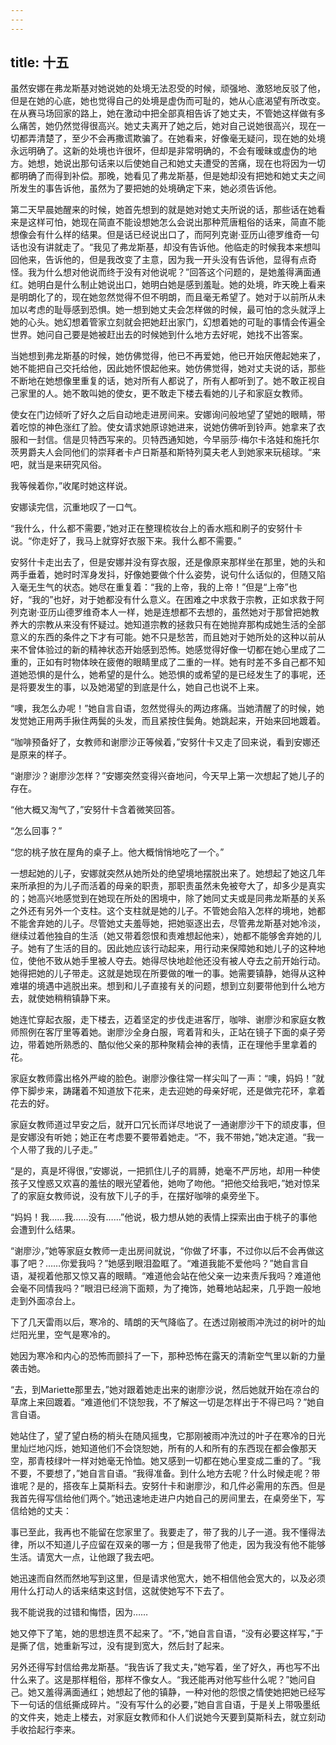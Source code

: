 ```yaml
---
---
---
```

title: 十五
---



虽然安娜在弗龙斯基对她说她的处境无法忍受的时候，顽强地、激怒地反驳了他，但是在她的心底，她也觉得自己的处境是虚伪而可耻的，她从心底渴望有所改变。在从赛马场回家的路上，她在激动中把全部真相告诉了她丈夫，不管她这样做有多么痛苦，她仍然觉得很高兴。她丈夫离开了她之后，她对自己说她很高兴，现在一切都弄清楚了，至少不会再撒谎欺骗了。在她看来，好像毫无疑问，现在她的处境永远明确了。这新的处境也许很坏，但却是非常明确的，不会有暧昧或虚伪的地方。她想，她说出那句话来以后使她自己和她丈夫遭受的苦痛，现在也将因为一切都明确了而得到补偿。那晚，她看见了弗龙斯基，但是她却没有把她和她丈夫之间所发生的事告诉他，虽然为了要把她的处境确定下来，她必须告诉他。

第二天早晨她醒来的时候，她首先想到的就是她对她丈夫所说的话，那些话在她看来是这样可怕，她现在简直不能设想她怎么会说出那种荒唐粗俗的话来，简直不能想像会有什么样的结果。但是话已经说出口了，而阿列克谢·亚历山德罗维奇一句话也没有讲就走了。“我见了弗龙斯基，却没有告诉他。他临走的时候我本来想叫回他来，告诉他的，但是我改变了主意，因为我一开头没有告诉他，显得有点奇怪。我为什么想对他说而终于没有对他说呢？”回答这个问题的，是她羞得满面通红。她明白是什么制止她说出口，她明白她是感到羞耻。她的处境，昨天晚上看来是明朗化了的，现在她忽然觉得不但不明朗，而且毫无希望了。她对于以前所从未加以考虑的耻辱感到恐惧。她一想到她丈夫会怎样做的时候，最可怕的念头就浮上她的心头。她幻想着管家立刻就会把她赶出家门，幻想着她的可耻的事情会传遍全世界。她问自己要是她被赶出去的时候她到什么地方去好呢，她找不出答案。

当她想到弗龙斯基的时候，她仿佛觉得，他已不再爱她，他已开始厌倦起她来了，她不能把自己交托给他，因此她怀恨起他来。她仿佛觉得，她对丈夫说的话，那些不断地在她想像里重复的话，她对所有人都说了，所有人都听到了。她不敢正视自己家里的人。她不敢叫她的使女，更不敢走下楼去看她的儿子和家庭女教师。

使女在门边倾听了好久之后自动地走进房间来。安娜询问般地望了望她的眼睛，带着吃惊的神色涨红了脸。使女请求她原谅她进来，说她仿佛听到铃声。她拿来了衣服和一封信。信是贝特西写来的。贝特西通知她，今早丽莎·梅尔卡洛娃和施托尔茨男爵夫人会同他们的崇拜者卡卢日斯基和斯特列莫夫老人到她家来玩槌球。“来吧，就当是来研究风俗。

我等候着你，”收尾时她这样说。

安娜读完信，沉重地叹了一口气。

“我什么，什么都不需要，”她对正在整理梳妆台上的香水瓶和刷子的安努什卡说。“你走好了，我马上就穿好衣服下来。我什么都不需要。”

安努什卡走出去了，但是安娜并没有穿衣服，还是像原来那样坐在那里，她的头和两手垂着，她时时浑身发抖，好像她要做个什么姿势，说句什么话似的，但随又陷入毫无生气的状态。她尽在重复着：“我的上帝，我的上帝！”但是“上帝”也好，“我的”也好，对于她都没有什么意义。在困难之中求救于宗教，正如求救于阿列克谢·亚历山德罗维奇本人一样，她是连想都不去想的，虽然她对于那曾把她教养大的宗教从来没有怀疑过。她知道宗教的拯救只有在她抛弃那构成她生活的全部意义的东西的条件之下才有可能。她不只是愁苦，而且她对于她所处的这种以前从来不曾体验过的新的精神状态开始感到恐怖。她感觉得好像一切都在她心里成了二重的，正如有时物体映在疲倦的眼睛里成了二重的一样。她有时差不多自己都不知道她恐惧的是什么，她希望的是什么。她恐惧的或希望的是已经发生了的事呢，还是将要发生的事，以及她渴望的到底是什么，她自己也说不上来。

“噢，我怎么办呢！”她自言自语，忽然觉得头的两边疼痛。当她清醒了的时候，她发觉她正用两手揪住两鬓的头发，而且紧按住鬓角。她跳起来，开始来回地踱着。

“咖啡预备好了，女教师和谢廖沙正等候着，”安努什卡又走了回来说，看到安娜还是原来的样子。

“谢廖沙？谢廖沙怎样？”安娜突然变得兴奋地问，今天早上第一次想起了她儿子的存在。

“他大概又淘气了，”安努什卡含着微笑回答。

“怎么回事？”

“您的桃子放在屋角的桌子上。他大概悄悄地吃了一个。”

一想起她的儿子，安娜就突然从她所处的绝望境地摆脱出来了。她想起了她这几年来所承担的为儿子而活着的母亲的职责，那职责虽然未免被夸大了，却多少是真实的；她高兴地感觉到在她现在所处的困境中，除了她同丈夫或是同弗龙斯基的关系之外还有另外一个支柱。这个支柱就是她的儿子。不管她会陷入怎样的境地，她都不能舍弃她的儿子。尽管她丈夫羞辱她，把她驱逐出去，尽管弗龙斯基对她冷淡，继续过着他独自的生活（她又带着怨恨和责难想起他来），她都不能够舍弃她的儿子。她有了生活的目的。因此她应该行动起来，用行动来保障她和她儿子的这种地位，使他不致从她手里被人夺去。她得尽快地趁他还没有被人夺去之前开始行动。她得把她的儿子带走。这就是她现在所要做的唯一的事。她需要镇静，她得从这种难堪的境遇中逃脱出来。想到和儿子直接有关的问题，想到立刻要带他到什么地方去，就使她稍稍镇静下来。

她连忙穿起衣服，走下楼去，迈着坚定的步伐走进客厅，咖啡、谢廖沙和家庭女教师照例在客厅里等着她。谢廖沙全身白服，弯着背和头，正站在镜子下面的桌子旁边，带着她所熟悉的、酷似他父亲的那种聚精会神的表情，正在理他手里拿着的花。

家庭女教师露出格外严峻的脸色。谢廖沙像往常一样尖叫了一声：“噢，妈妈！”就停下脚步来，踌躇着不知道放下花来，走去迎她的母亲好呢，还是做完花环，拿着花去的好。

家庭女教师道过早安之后，就开口冗长而详尽地说了一通谢廖沙干下的顽皮事，但是安娜没有听她；她正在考虑要不要带着她走。“不，我不带她，”她决定道。“我一个人带了我的儿子走。”

“是的，真是坏得很，”安娜说，一把抓住儿子的肩膊，她毫不严厉地，却用一种使孩子又惶惑又欢喜的羞怯的眼光望着他，她吻了吻他。“把他交给我吧，”她对惊呆了的家庭女教师说，没有放下儿子的手，在摆好咖啡的桌旁坐下。

“妈妈！我……我……没有……”他说，极力想从她的表情上探索出由于桃子的事他会遭到什么结果。

“谢廖沙，”她等家庭女教师一走出房间就说，“你做了坏事，不过你以后不会再做这事了吧？……你爱我吗？”她感到眼泪盈眶了。“难道我能不爱他吗？”她自言自语，凝视着他那又惊又喜的眼睛。“难道他会站在他父亲一边来责斥我吗？难道他会毫不同情我吗？”眼泪已经淌下面颊，为了掩饰，她蓦地站起来，几乎跑一般地走到外面凉台上。

下了几天雷雨以后，寒冷的、晴朗的天气降临了。在透过刚被雨冲洗过的树叶的灿烂阳光里，空气是寒冷的。

她因为寒冷和内心的恐怖而颤抖了一下，那种恐怖在露天的清新空气里以新的力量袭击她。

“去，到Mariette那里去，”她对跟着她走出来的谢廖沙说，然后她就开始在凉台的草席上来回踱着。“难道他们不饶恕我，不了解这一切是怎样出于不得已吗？”她自言自语。

她站住了，望了望白杨的梢头在随风摇曳，它那刚被雨冲洗过的叶子在寒冷的日光里灿烂地闪烁，她知道他们不会饶恕她，所有的人和所有的东西现在都会像那天空，那青枝绿叶一样对她毫无怜恤。她又感到一切都在她心里变成二重的了。“我不要，不要想了，”她自言自语。“我得准备。到什么地方去呢？什么时候走呢？带谁呢？是的，搭夜车上莫斯科去。安努什卡和谢廖沙，和几件必需用的东西。但是我首先得写信给他们两个。”她迅速地走进户内她自己的房间里去，在桌旁坐下，写信给她的丈夫：

事已至此，我再也不能留在您家里了。我要走了，带了我的儿子一道。我不懂得法律，所以不知道儿子应留在双亲的哪一方；但是我带了他走，因为我没有他不能够生活。请宽大一点，让他跟了我去吧。

她迅速而自然而然地写到这里，但是请求他宽大，她不相信他会宽大的，以及必须用什么打动人的话来结束这封信，这就使她写不下去了。

我不能说我的过错和悔悟，因为……

她又停下了笔，她的思想连贯不起来了。“不，”她自言自语，“没有必要这样写，”于是撕了信，她重新写过，没有提到宽大，然后封了起来。

另外还得写封信给弗龙斯基。“我告诉了我丈夫，”她写着，坐了好久，再也写不出什么来了。这是那样粗俗，那样不像女人。“我还能再对他写些什么呢？”她问自己。她又羞得满面通红；她想起了他的镇静，一种对他的怨恨之情使她把她已经写下一句话的信纸撕成碎片。“没有写什么的必要，”她自言自语，于是关上带吸墨纸的文件夹，她走上楼去，对家庭女教师和仆人们说她今天要到莫斯科去，就立刻动手收拾起行李来。